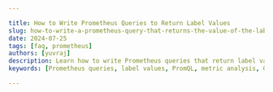 ```yaml
---

title: How to Write Prometheus Queries to Return Label Values
slug: how-to-write-a-prometheus-query-that-returns-the-value-of-the-label
date: 2024-07-25
tags: [faq, prometheus]
authors: [yuvraj]
description: Learn how to write Prometheus queries that return label values. Master PromQL, advanced techniques, and best practices for efficient metric analysis.
keywords: [Prometheus queries, label values, PromQL, metric analysis, Grafana visualization, monitoring systems]

---
```


<head>
<script
  type="application/ld+json"
  dangerouslySetInnerHTML={{ __html: JSON.stringify({
    "@context": "https://schema.org",
    "@type": "TechArticle",
    "headline": "How to Write Prometheus Queries to Return Label Values",
    "alternativeHeadline": "Mastering PromQL: Writing Queries to Return Label Values",
    "author": {
      "@type": "Person",
      "name": "Yuvraj"
    },
    "publisher": {
      "@type": "Organization",
      "name": "SigNoz",
      "logo": {
        "@type": "ImageObject",
        "url": "https://signoz.io/img/SigNozLogo-orange.svg"
      }
    },
    "datePublished": "2024-07-25T00:00:00Z",
    "dateModified": "2024-07-25T00:00:00Z",
    "mainEntityOfPage": {
      "@type": "WebPage",
      "@id": "https://signoz.io/guides/how-to-write-a-prometheus-query-that-returns-the-value-of-the-label/"
    },
    "description": "Learn how to write Prometheus queries that return label values. Master PromQL, advanced techniques, and best practices for efficient metric analysis.",
    "keywords": "Prometheus queries, label values, PromQL, metric analysis, Grafana visualization, monitoring systems",
    "articleSection": "Technology",
    "inLanguage": "en",
    "isPartOf": {
      "@type": "Blog",
      "name": "SigNoz Blog",
      "url": "https://signoz.io/blog/"
    },
    "about": [
      {
        "@type": "Thing",
        "name": "Prometheus",
        "description": "An open-source monitoring and alerting toolkit designed for reliability and scalability."
      },
      {
        "@type": "Thing",
        "name": "PromQL",
        "description": "Prometheus Query Language used to query and analyze metrics."
      },
      {
        "@type": "Thing",
        "name": "Label Values",
        "description": "Key-value pairs in Prometheus metrics that provide additional context and allow for fine-grained filtering and aggregation."
      }
    ],
    "mentions": [
      {
        "@type": "SoftwareApplication",
        "name": "Prometheus",
        "applicationCategory": "Monitoring Tool"
      },
      {
        "@type": "SoftwareApplication",
        "name": "SigNoz",
        "applicationCategory": "Observability Platform"
      },
      {
        "@type": "SoftwareApplication",
        "name": "Grafana",
        "applicationCategory": "Visualization Tool"
      }
    ],
    "mainEntity": {
      "@type": "FAQPage",
      "mainEntity": [
        {
          "@type": "Question",
          "name": "What's the difference between a metric name and a label in Prometheus?",
          "acceptedAnswer": {
            "@type": "Answer",
            "text": "A metric name identifies the measurement being collected, while labels provide additional context or dimensions for that metric. For example, `http_requests_total` is a metric name, and `method=\"GET\"` is a label."
          }
        },
        {
          "@type": "Question",
          "name": "How can I query for the absence of a label?",
          "acceptedAnswer": {
            "@type": "Answer",
            "text": "Use the `!=` matcher with an empty string: `http_requests_total{method!=\"\"}`. This selects all `http_requests_total` metrics where the `method` label is present."
          }
        },
        {
          "@type": "Question",
          "name": "Is it possible to perform mathematical operations on label values?",
          "acceptedAnswer": {
            "@type": "Answer",
            "text": "PromQL doesn't support direct mathematical operations on label values. However, you can use functions like `label_replace()` to manipulate label values based on regular expressions."
          }
        },
        {
          "@type": "Question",
          "name": "Can I use label queries in Prometheus alerting rules?",
          "acceptedAnswer": {
            "@type": "Answer",
            "text": "Yes, you can use label queries in alerting rules. This allows you to create specific alerts based on label values, enhancing your monitoring capabilities."
          }
        }
      ]
    },
    "tutorial": {
      "@type": "HowTo",
      "name": "Writing Prometheus Queries to Return Label Values",
      "step": [
        {
          "@type": "HowToStep",
          "name": "Select Metrics with Specific Labels",
          "text": "Use the basic syntax `metric_name{label_name=\"label_value\"}` to select metrics with specific labels."
        },
        {
          "@type": "HowToStep",
          "name": "Use Label Matchers",
          "text": "Apply label matchers like `=`, `!=`, `=~`, and `!~` for exact matches, inequality, regex matches, and regex not matches respectively."
        },
        {
          "@type": "HowToStep",
          "name": "Extract Label Values",
          "text": "Use the `label()` function to extract label values from metrics, for example, `label(metric_name, \"label_name\")`."
        },
        {
          "@type": "HowToStep",
          "name": "Combine Label Conditions",
          "text": "Combine multiple label conditions for more refined queries, such as `http_requests_total{method=\"GET\", status=\"200\"}`."
        },
        {
          "@type": "HowToStep",
          "name": "Apply Grouping and Aggregation",
          "text": "Use the `group()` function to group by label values and apply aggregation functions like `sum()`, e.g., `sum(http_requests_total) by (method)`."
        }
      ]
    }
  }) }}
/>
</head>

Prometheus queries that return label values are essential for effective metric analysis in monitoring systems. This guide will show you how to write these queries, from basic syntax to advanced techniques.

## Understanding Prometheus Labels and Queries

Prometheus is an open-source monitoring and alerting toolkit designed for reliability and scalability. It collects and stores time series data as metrics, with each metric having a name and a set of key-value pairs called labels.

Labels in Prometheus are crucial for organizing and querying metrics. They provide additional context to the data, allowing for fine-grained filtering and aggregation. For example, a metric `http_requests_total` might have labels like `method`, `status`, and `endpoint`.

Querying label values is important for several reasons:

1. Filtering: You can select specific subsets of your data.
2. Grouping: Labels allow you to aggregate data across different dimensions.
3. Analysis: Label values often contain important metadata about your metrics.

To query Prometheus, you use PromQL (Prometheus Query Language). PromQL is a powerful language designed specifically for time series data manipulation.

## Writing Queries to Return Label Values

To select metrics with specific labels, use this basic syntax:

```
metric_name{label_name="label_value"}
```

For example, to select all HTTP requests for the `/api` endpoint:

```
http_requests_total{endpoint="/api"}
```

Prometheus provides several label matchers:

- `=`: Exact match
- `!=`: Not equal
- `=~`: Regex match
- `!~`: Regex not match

You can combine multiple label conditions:

```
http_requests_total{method="GET", status="200"}

```

### Advanced Label Querying Techniques

To aggregate metrics and view sums grouped by a label, use the `by` clause:

```
sum(http_requests_total) by (method)

```

This query returns the total number of HTTP requests grouped by the `method` label.

Regular expressions are powerful tools for label queries. To select all metrics where the `endpoint` label starts with `/api`:

```
http_requests_total{endpoint=~"/api.*"}

```

When performing operations on metrics with different label sets, use `on()` to specify which labels to match:

```
(http_requests_total / http_requests_total{status="200"}) on (method, endpoint)

```

This calculates the ratio of total requests to successful requests for each method and endpoint combination.

### Using Prometheus HTTP API

To get all label names:

```jsx
GET /api/v1/labels
```

To get all values for a specific label:

```
GET /api/v1/label/<label_name>/values
```

For example, using curl:

```jsx
curl 'http://localhost:9090/api/v1/labels'
curl 'http://localhost:9090/api/v1/label/method/values'
```

## Visualizing Label Values in Grafana

Grafana is a popular platform for visualizing Prometheus metrics. To set up a Prometheus data source in Grafana:

1. Go to Configuration > Data Sources
2. Click "Add data source"
3. Select Prometheus
4. Enter your Prometheus server URL
5. Click "Save & Test"

To create a dashboard displaying label values:

1. Create a new dashboard
2. Add a new panel
3. Select the Prometheus data source
4. Enter your PromQL query
5. Choose an appropriate visualization

For example, to display the top 5 endpoints by request count:

```
topk(5, sum(http_requests_total) by (endpoint))
```

Use the "Stat" panel to display single label values effectively. For multiple values, consider using tables or bar charts.

## SigNoz: A Comprehensive Alternative

While Grafana and Prometheus are powerful tools, SigNoz offers a more integrated solution for monitoring and visualization. SigNoz provides:

- Built-in dashboards for common metrics
- Easy setup and configuration
- Advanced querying capabilities
- Unified platform for metrics, traces, and logs

To get started with SigNoz:

<GetStartedSigNoz />

SigNoz simplifies the process of querying and visualizing label values, making it an excellent choice for teams looking for a comprehensive monitoring solution.

## Best Practices for Label Querying

To ensure efficient and maintainable label queries:

1. Use meaningful and consistent label names
2. Avoid high-cardinality labels (labels with many unique values)
3. Keep queries simple and readable
4. Use comments to explain complex queries
5. Regularly review and optimize your queries

Common pitfalls to avoid:

- Overusing regex matches, which can be slow
- Querying too many metrics at once
- Neglecting to use appropriate time ranges

By following these best practices, you'll create efficient, readable, and maintainable Prometheus queries.

## Key Takeaways

- Labels are essential for organizing and querying Prometheus metrics
- PromQL offers powerful functions for extracting and manipulating label values
- Combining label queries with visualization tools enhances metric analysis
- Following best practices ensures efficient and maintainable label querying

## FAQs

### What's the difference between a metric name and a label in Prometheus?

A metric name identifies the measurement being collected, while labels provide additional context or dimensions for that metric. For example, `http_requests_total` is a metric name, and `method="GET"` is a label.

### How can I query for the absence of a label?

Use the `!=` matcher with an empty string:

```
http_requests_total{method!=""}

```

This selects all `http_requests_total` metrics where the `method` label is present.

### Is it possible to perform mathematical operations on label values?

PromQL doesn't support direct mathematical operations on label values. However, you can use functions like `label_replace()` to manipulate label values based on regular expressions.

### Can I use label queries in Prometheus alerting rules?

Yes, you can use label queries in alerting rules. This allows you to create specific alerts based on label values, enhancing your monitoring capabilities.